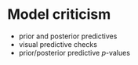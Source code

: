 # Model criticism {#Chap-03-08-model-criticism}

- prior and posterior predictives
- visual predictive checks
- prior/posterior predictive $p$-values
